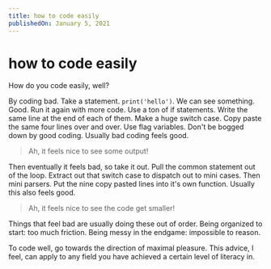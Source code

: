 ```yaml
---
title: how to code easily
publishedOn: January 5, 2021
---
```


# how to code easily

How do you code easily, well?

By coding bad. Take a statement. `print('hello')`. 
We can see something. Good. Run it again with more code. Use a ton of if statements. 
Write the same line at the end of each of them. Make a huge switch case. 
Copy paste the same four lines over and over. Use flag variables. 
Don't be bogged down by good coding. Usually bad coding feels good.

> Ah, it feels nice to see some output!

Then eventually it feels bad, so take it out. Pull the common statement out of the loop. 
Extract out that switch case to dispatch out to mini cases. Then mini parsers. 
Put the nine copy pasted lines into it's own function. Usually this also feels good.

> Ah, it feels nice to see the code get smaller!

Things that feel bad are usually doing these out of order. 
Being organized to start: too much friction. 
Being messy in the endgame: impossible to reason.

To code well, go towards the direction of maximal pleasure. 
This advice, I feel, can apply to any field you have achieved a certain level of literacy in.